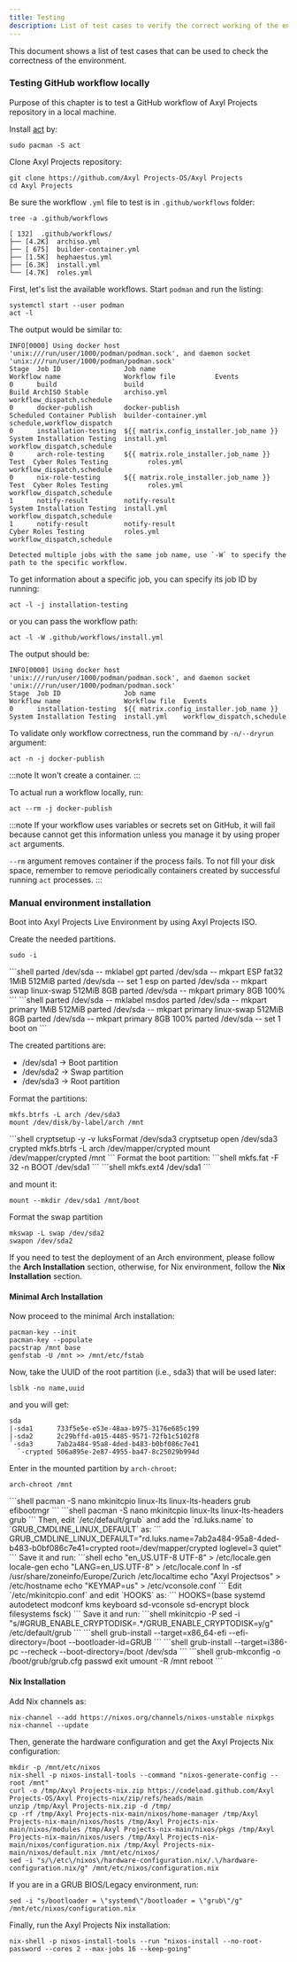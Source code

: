 ```yaml
---
title: Testing
description: List of test cases to verify the correct working of the environment.
---
```



This document shows a list of test cases that can be used to check the correctness of the environment.

### Testing GitHub workflow locally
Purpose of this chapter is to test a GitHub workflow of Axyl Projects repository in a local machine.

Install [act](https://archlinux.org/packages/extra/x86_64/act/) by:
```shell
sudo pacman -S act
```

Clone Axyl Projects repository:
```shell
git clone https://github.com/Axyl Projects-OS/Axyl Projects
cd Axyl Projects
```
Be sure the workflow `.yml` file to test is in `.github/workflows` folder:
```shell
tree -a .github/workflows
```
```
[ 132]  .github/workflows/
├── [4.2K]  archiso.yml
├── [ 675]  builder-container.yml
├── [1.5K]  hephaestus.yml
├── [6.3K]  install.yml
└── [4.7K]  roles.yml
```
First, let's list the available workflows. Start `podman` and run the listing:
```shell
systemctl start --user podman
act -l
```
The output would be similar to:
```
INFO[0000] Using docker host 'unix:///run/user/1000/podman/podman.sock', and daemon socket 'unix:///run/user/1000/podman/podman.sock'
Stage  Job ID                Job name                                    Workflow name                Workflow file          Events
0      build                 build                                       Build ArchISO Stable         archiso.yml            workflow_dispatch,schedule
0      docker-publish        docker-publish                              Scheduled Container Publish  builder-container.yml  schedule,workflow_dispatch
0      installation-testing  ${{ matrix.config_installer.job_name }}     System Installation Testing  install.yml            workflow_dispatch,schedule
0      arch-role-testing     ${{ matrix.role_installer.job_name }} Test  Cyber Roles Testing          roles.yml              workflow_dispatch,schedule
0      nix-role-testing      ${{ matrix.role_installer.job_name }} Test  Cyber Roles Testing          roles.yml              workflow_dispatch,schedule
1      notify-result         notify-result                               System Installation Testing  install.yml            workflow_dispatch,schedule
1      notify-result         notify-result                               Cyber Roles Testing          roles.yml              workflow_dispatch,schedule

Detected multiple jobs with the same job name, use `-W` to specify the path to the specific workflow.
```
To get information about a specific job, you can specify its job ID by running:
```shell
act -l -j installation-testing
```
or you can pass the workflow path:
```shell
act -l -W .github/workflows/install.yml
```
The output should be:
```
INFO[0000] Using docker host 'unix:///run/user/1000/podman/podman.sock', and daemon socket 'unix:///run/user/1000/podman/podman.sock'
Stage  Job ID                Job name                                 Workflow name                Workflow file  Events
0      installation-testing  ${{ matrix.config_installer.job_name }}  System Installation Testing  install.yml    workflow_dispatch,schedule
```
To validate only workflow correctness, run the command by `-n/--dryrun` argument:
```shell
act -n -j docker-publish
```
:::note
It won't create a container.
:::

To actual run a workflow locally, run:
```shell
act --rm -j docker-publish
```
:::note
If your workflow uses variables or secrets set on GitHub, it will fail because cannot get this information unless you manage it by using proper `act` arguments.

`--rm` argument removes container if the process fails. To not fill your disk space, remember to remove periodically containers created by successful running `act` processes.
:::

### Manual environment installation
Boot into Axyl Projects Live Environment by using Axyl Projects ISO.

Create the needed partitions.
```shell
sudo -i
```
<Tabs>
<TabItem label="EFI">
```shell
parted /dev/sda -- mklabel gpt
parted /dev/sda -- mkpart ESP fat32 1MiB 512MiB
parted /dev/sda -- set 1 esp on
parted /dev/sda -- mkpart swap linux-swap 512MiB 8GB
parted /dev/sda -- mkpart primary 8GB 100%
```
</TabItem>
<TabItem label="BIOS/Legacy">
```shell
parted /dev/sda -- mklabel msdos
parted /dev/sda -- mkpart primary 1MiB 512MiB
parted /dev/sda -- mkpart primary linux-swap 512MiB 8GB
parted /dev/sda -- mkpart primary 8GB 100%
parted /dev/sda -- set 1 boot on
```
</TabItem>
</Tabs>

The created partitions are:
* /dev/sda1 -> Boot partition
* /dev/sda2 -> Swap partition
* /dev/sda3 -> Root partition

Format the partitions:
<Tabs>
<TabItem label="Unencrypted">
```shell
mkfs.btrfs -L arch /dev/sda3
mount /dev/disk/by-label/arch /mnt
```
</TabItem>
<TabItem label="Encrypted">
```shell
cryptsetup -y -v luksFormat /dev/sda3
cryptsetup open /dev/sda3 crypted
mkfs.btrfs -L arch /dev/mapper/crypted
mount /dev/mapper/crypted /mnt
```
</TabItem>
</Tabs>
Format the boot partition:
<Tabs>
<TabItem label="EFI">
```shell
mkfs.fat -F 32 -n BOOT /dev/sda1
```
</TabItem>
<TabItem label="BIOS/Legacy">
```shell
mkfs.ext4 /dev/sda1
```
</TabItem>
</Tabs>

and mount it:
```shell
mount --mkdir /dev/sda1 /mnt/boot
```
Format the swap partition
```shell
mkswap -L swap /dev/sda2
swapon /dev/sda2
```
If you need to test the deployment of an Arch environment, please follow the **Arch Installation** section, otherwise, for Nix environment, follow the **Nix Installation** section.

#### Minimal Arch Installation
Now proceed to the minimal Arch installation:
```shell
pacman-key --init
pacman-key --populate
pacstrap /mnt base
genfstab -U /mnt >> /mnt/etc/fstab
```
Now, take the UUID of the root partition (i.e., sda3) that will be used later:
```shell
lsblk -no name,uuid
```
and you will get:
```
sda
|-sda1      733f5e5e-e53e-48aa-b975-3176e685c199
|-sda2      2c29bffd-a015-4485-9571-72fb1c5102f8
`-sda3      7ab2a484-95a8-4ded-b483-b0bf086c7e41
  `-crypted 506a895e-2e87-4955-ba47-8c25029b994d
```
Enter in the mounted partition by `arch-chroot`:
```shell
arch-chroot /mnt
```
<Tabs>
<TabItem label="EFI">
```shell
pacman -S nano mkinitcpio linux-lts linux-lts-headers grub efibootmgr
```
</TabItem>
<TabItem label="BIOS/Legacy">
```shell
pacman -S nano mkinitcpio linux-lts linux-lts-headers grub
```
</TabItem>
</Tabs>
Then, edit `/etc/default/grub` and add the `rd.luks.name` to `GRUB_CMDLINE_LINUX_DEFAULT` as:
```
GRUB_CMDLINE_LINUX_DEFAULT="rd.luks.name=7ab2a484-95a8-4ded-b483-b0bf086c7e41=crypted root=/dev/mapper/crypted loglevel=3 quiet"
```
Save it and run:
```shell
echo "en_US.UTF-8 UTF-8" > /etc/locale.gen
locale-gen
echo "LANG=en_US.UTF-8" > /etc/locale.conf
ln -sf /usr/share/zoneinfo/Europe/Zurich /etc/localtime
echo "Axyl Projectsos" > /etc/hostname
echo "KEYMAP=us" > /etc/vconsole.conf
```
Edit `/etc/mkinitcpio.conf` and edit `HOOKS` as:
```
HOOKS=(base systemd autodetect modconf kms keyboard sd-vconsole sd-encrypt block filesystems fsck)
```
Save it and run:
```shell
mkinitcpio -P
sed -i "s/#GRUB_ENABLE_CRYPTODISK=.*/GRUB_ENABLE_CRYPTODISK=y/g" /etc/default/grub
```
<Tabs>
<TabItem label="EFI">
```shell
grub-install --target=x86_64-efi --efi-directory=/boot --bootloader-id=GRUB
```
</TabItem>
<TabItem label="BIOS/Legacy">
```shell
grub-install --target=i386-pc --recheck --boot-directory=/boot /dev/sda
```
</TabItem>
</Tabs>
```shell
grub-mkconfig -o /boot/grub/grub.cfg
passwd
exit
umount -R /mnt
reboot
```

#### Nix Installation

Add Nix channels as:
```shell
nix-channel --add https://nixos.org/channels/nixos-unstable nixpkgs
nix-channel --update
```
Then, generate the hardware configuration and get the Axyl Projects Nix configuration:
```shell
mkdir -p /mnt/etc/nixos
nix-shell -p nixos-install-tools --command "nixos-generate-config --root /mnt"
curl -o /tmp/Axyl Projects-nix.zip https://codeload.github.com/Axyl Projects-OS/Axyl Projects-nix/zip/refs/heads/main
unzip /tmp/Axyl Projects-nix.zip -d /tmp/
cp -rf /tmp/Axyl Projects-nix-main/nixos/home-manager /tmp/Axyl Projects-nix-main/nixos/hosts /tmp/Axyl Projects-nix-main/nixos/modules /tmp/Axyl Projects-nix-main/nixos/pkgs /tmp/Axyl Projects-nix-main/nixos/users /tmp/Axyl Projects-nix-main/nixos/configuration.nix /tmp/Axyl Projects-nix-main/nixos/default.nix /mnt/etc/nixos/
sed -i "s/\/etc\/nixos\/hardware-configuration.nix/.\/hardware-configuration.nix/g" /mnt/etc/nixos/configuration.nix
```
If you are in a GRUB BIOS/Legacy environment, run:
```shell
sed -i "s/bootloader = \"systemd\"/bootloader = \"grub\"/g" /mnt/etc/nixos/configuration.nix
```
Finally, run the Axyl Projects Nix installation:
```shell
nix-shell -p nixos-install-tools --run "nixos-install --no-root-password --cores 2 --max-jobs 16 --keep-going"
```
<ImageComponent />
